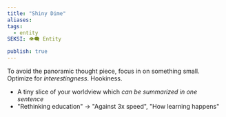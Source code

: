 ```yaml
---
title: "Shiny Dime"
aliases: 
tags:
  - entity
SEKSI: 👁️‍🗨️ Entity

publish: true
---
```



To avoid the panoramic thought piece, focus in on something small. Optimize for _interestingness_. Hookiness.

-   A tiny slice of your worldview which _can be summarized in one sentence_
-   "Rethinking education" -> "Against 3x speed", "How learning happens"
